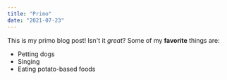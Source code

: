 ```yaml
---
title: "Primo"
date: "2021-07-23"
---
```

This is my primo blog post! Isn't it *great*?
Some of my **favorite** things are:
* Petting dogs
* Singing
* Eating potato-based foods
